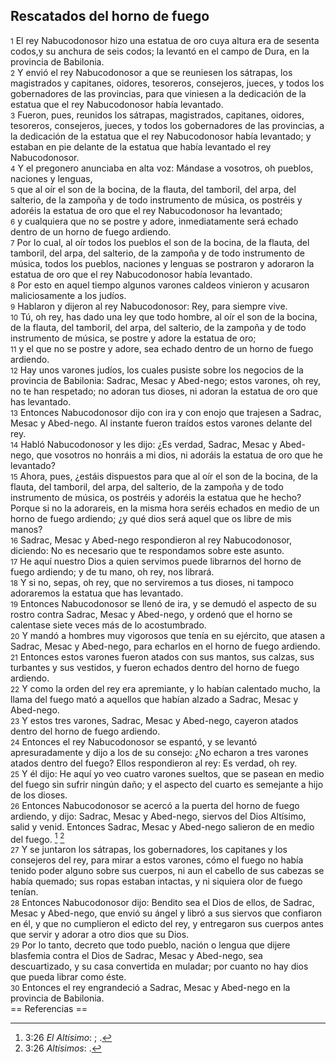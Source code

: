 == Rescatados del horno de fuego ==

{{anchor|1}} <small>1</small> El rey Nabucodonosor hizo una estatua de oro cuya altura era de sesenta codos,y su anchura de seis codos; la levantó en el campo de Dura, en la provincia de Babilonia.<br>
{{anchor|2}} <small>2</small> Y envió el rey Nabucodonosor a que se reuniesen los sátrapas, los magistrados y capitanes, oidores, tesoreros, consejeros, jueces, y todos los gobernadores de las provincias, para que viniesen a la dedicación de la estatua que el rey Nabucodonosor había levantado.<br>
{{anchor|3}} <small>3</small> Fueron, pues, reunidos los sátrapas, magistrados, capitanes, oidores, tesoreros, consejeros, jueces, y todos los gobernadores de las provincias, a la dedicación de la estatua que el rey Nabucodonosor había levantado; y estaban en pie delante de la estatua que había levantado el rey Nabucodonosor.<br>
{{anchor|4}} <small>4</small> Y el pregonero anunciaba en alta voz: Mándase a vosotros, oh pueblos, naciones y lenguas,<br>
{{anchor|5}} <small>5</small> que al oír el son de la bocina, de la flauta, del tamboril, del arpa, del salterio, de la zampoña y de todo instrumento de música, os postréis y adoréis la estatua de oro que el rey Nabucodonosor ha levantado;<br>
{{anchor|6}} <small>6</small> y cualquiera que no se postre y adore, inmediatamente será echado dentro de un horno de fuego ardiendo.<br>
{{anchor|7}} <small>7</small> Por lo cual, al oír todos los pueblos el son de la bocina, de la flauta, del tamboril, del arpa, del salterio, de la zampoña y de todo instrumento de música, todos los pueblos, naciones y lenguas se postraron y adoraron la estatua de oro que el rey Nabucodonosor había levantado.<br>
{{anchor|8}} <small>8</small> Por esto en aquel tiempo algunos varones caldeos vinieron y acusaron maliciosamente a los judíos.<br>
{{anchor|9}} <small>9</small> Hablaron y dijeron al rey Nabucodonosor: Rey, para siempre vive.<br>
{{anchor|10}} <small>10</small> Tú, oh rey, has dado una ley que todo hombre, al oír el son de la bocina, de la flauta, del tamboril, del arpa, del salterio, de la zampoña y de todo instrumento de música, se postre y adore la estatua de oro;<br>
{{anchor|11}} <small>11</small> y el que no se postre y adore, sea echado dentro de un horno de fuego ardiendo.<br>
{{anchor|12}} <small>12</small> Hay unos varones judíos, los cuales pusiste sobre los negocios de la provincia de Babilonia: Sadrac, Mesac y Abed-nego; estos varones, oh rey, no te han respetado; no adoran tus dioses, ni adoran la estatua de oro que has levantado.<br>
{{anchor|13}} <small>13</small> Entonces Nabucodonosor dijo con ira y con enojo que trajesen a Sadrac, Mesac y Abed-nego. Al instante fueron traídos estos varones delante del rey.<br>
{{anchor|14}} <small>14</small> Habló Nabucodonosor y les dijo: ¿Es verdad, Sadrac, Mesac y Abed-nego, que vosotros no honráis a mi dios, ni adoráis la estatua de oro que he levantado?<br>
{{anchor|15}} <small>15</small> Ahora, pues, ¿estáis dispuestos para que al oír el son de la bocina, de la flauta, del tamboril, del arpa, del salterio, de la zampoña y de todo instrumento de música, os postréis y adoréis la estatua que he hecho? Porque si no la adorareis, en la misma hora seréis echados en medio de un horno de fuego ardiendo; ¿y qué dios será aquel que os libre de mis manos?<br>
{{anchor|16}} <small>16</small> Sadrac, Mesac y Abed-nego respondieron al rey Nabucodonosor, diciendo: No es necesario que te respondamos sobre este asunto.<br>
{{anchor|17}} <small>17</small> He aquí nuestro Dios a quien servimos puede librarnos del horno de fuego ardiendo; y de tu mano, oh rey, nos librará.<br>
{{anchor|18}} <small>18</small> Y si no, sepas, oh rey, que no serviremos a tus dioses, ni tampoco adoraremos la estatua que has levantado.<br>
{{anchor|19}} <small>19</small> Entonces Nabucodonosor se llenó de ira, y se demudó el aspecto de su rostro contra Sadrac, Mesac y Abed-nego, y ordenó que el horno se calentase siete veces más de lo acostumbrado.<br>
{{anchor|20}} <small>20</small> Y mandó a hombres muy vigorosos que tenía en su ejército, que atasen a Sadrac, Mesac y Abed-nego, para echarlos en el horno de fuego ardiendo.<br>
{{anchor|21}} <small>21</small> Entonces estos varones fueron atados con sus mantos, sus calzas, sus turbantes y sus vestidos, y fueron echados dentro del horno de fuego ardiendo.<br>
{{anchor|22}} <small>22</small> Y como la orden del rey era apremiante, y lo habían calentado mucho, la llama del fuego mató a aquellos que habían alzado a Sadrac, Mesac y Abed-nego.<br>
{{anchor|23}} <small>23</small> Y estos tres varones, Sadrac, Mesac y Abed-nego, cayeron atados dentro del horno de fuego ardiendo.<br>
{{anchor|24}} <small>24</small> Entonces el rey Nabucodonosor se espantó, y se levantó apresuradamente y dijo a los de su consejo: ¿No echaron a tres varones atados dentro del fuego? Ellos respondieron al rey: Es verdad, oh rey.<br>
{{anchor|25}} <small>25</small> Y él dijo: He aquí yo veo cuatro varones sueltos, que se pasean en medio del fuego sin sufrir ningún daño; y el aspecto del cuarto es semejante a hijo de los dioses.<br>
{{anchor|26}} <small>26</small> Entonces Nabucodonosor se acercó a la puerta del horno de fuego ardiendo, y dijo: Sadrac, Mesac y Abed-nego, siervos del Dios Altísimo, salid y venid. Entonces Sadrac, Mesac y Abed-nego salieron de en medio del fuego. <ref>3:26 ''El Altísimo'': {{lib|LU|93|2|3}}; {{lib|LU|93|3|2}}.</ref> <ref>3:26 ''Altísimos'': {{lib|LU|43|3|1}}.</ref><br>
{{anchor|27}} <small>27</small> Y se juntaron los sátrapas, los gobernadores, los capitanes y los consejeros del rey, para mirar a estos varones, cómo el fuego no había tenido poder alguno sobre sus cuerpos, ni aun el cabello de sus cabezas se había quemado; sus ropas estaban intactas, y ni siquiera olor de fuego tenían.<br>
{{anchor|28}} <small>28</small> Entonces Nabucodonosor dijo: Bendito sea el Dios de ellos, de Sadrac, Mesac y Abed-nego, que envió su ángel y libró a sus siervos que confiaron en él, y que no cumplieron el edicto del rey, y entregaron sus cuerpos antes que servir y adorar a otro dios que su Dios.<br>
{{anchor|29}} <small>29</small> Por lo tanto, decreto que todo pueblo, nación o lengua que dijere blasfemia contra el Dios de Sadrac, Mesac y Abed-nego, sea descuartizado, y su casa convertida en muladar; por cuanto no hay dios que pueda librar como éste.<br>
{{anchor|30}} <small>30</small> Entonces el rey engrandeció a Sadrac, Mesac y Abed-nego en la provincia de Babilonia.<br>
== Referencias ==

<references />
